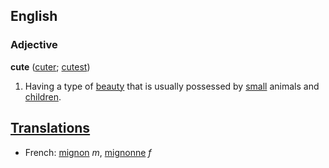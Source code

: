 ==English==
===Adjective===
'''cute''' ([[cuter]]; [[cutest]])
#Having a type of [[beauty]] that is usually possessed by [[small]] animals and [[children]].

==[[Translation]]s==
*French: [[mignon]] ''m'', [[mignonne]] ''f''